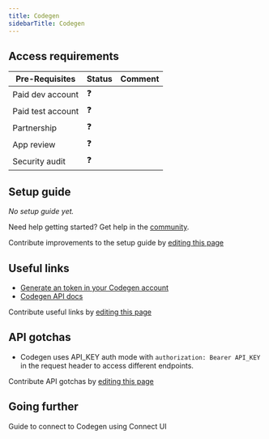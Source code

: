 ```yaml
---
title: Codegen
sidebarTitle: Codegen
---
```



<Overview />
<PreBuiltTooling />
<PreBuiltUseCases />

## Access requirements
| Pre-Requisites | Status | Comment|
| - | - | - |
| Paid dev account | ❓ |  |
| Paid test account | ❓ |  |
| Partnership | ❓ | |
| App review | ❓ |  |
| Security audit | ❓ | |


## Setup guide

_No setup guide yet._

<Tip>Need help getting started? Get help in the [community](https://nango.dev/slack).</Tip>

<Note>Contribute improvements to the setup guide by [editing this page](https://github.com/nangohq/nango/tree/master/docs/integrations/all/codegen.mdx)</Note>


## Useful links

-   [Generate an token in your Codegen account](https://codegen.sh/token)
-   [Codegen API docs](https://docs.codegen.com/api-reference/users/get-users)

<Note>Contribute useful links by [editing this page](https://github.com/nangohq/nango/tree/master/docs/integrations/all/codegen.mdx)</Note>

## API gotchas

- Codegen uses API_KEY auth mode with `authorization: Bearer API_KEY` in the request header to access different endpoints.

<Note>Contribute API gotchas by [editing this page](https://github.com/nangohq/nango/tree/master/docs/integrations/all/codegen.mdx)</Note>


## Going further

<Card title="Connect to Codegen" icon="link" href="/integrations/all/codegen/connect" horizontal>
  Guide to connect to Codegen using Connect UI
</Card>